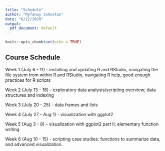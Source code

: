```yaml
---
title: "Schedule"
author: "Myfanwy Johnston"
date: "6/22/2020"
output:
  pdf_document: default
---
```


```r
knitr::opts_chunk$set(echo = TRUE)
```

## Course Schedule

Week 1 (July 6 - 11)
 - installing and updating R and RStudio, navigating the file system from within R and RStudio, navigating R help, good enough practices for R scripts

Week 2 (July 13 - 18)
 - exploratory data analysis/scripting overview; data structures and indexing

Week 3 (July 20 - 25)
 - data frames and lists

Week 4 (July 27 - Aug 1)
 - visualization with ggplot2

Week 5 (Aug 3 - 8)
 - visualization with ggplot2 part II; elementary function writing

Week 6 (Aug 10 - 15)
 - scripting case studies: functions to summarize data, and advanced visualization.



